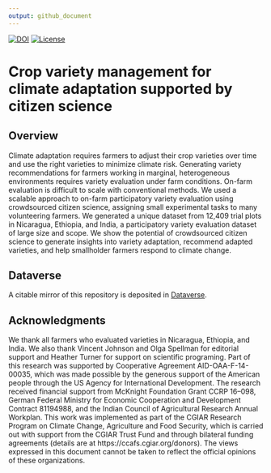 ```yaml
---
output: github_document
---
```


<!-- badges: start -->
[![DOI](https://img.shields.io/badge/DOI-10.1073%2Fpnas.1813720116-blue.svg)](https://doi.org/10.1073/pnas.1813720116)
[![License](https://img.shields.io/badge/License-CC%20BY--NC--ND%204.0-blue.svg)](https://creativecommons.org/licenses/by-nc-nd/4.0/)
<!-- badges: end -->

# Crop variety management for climate adaptation supported by citizen science

## Overview

Climate adaptation requires farmers to adjust their crop varieties over time and use the right varieties to minimize climate risk. Generating variety recommendations for farmers working in marginal, heterogeneous environments requires variety evaluation under farm conditions. On-farm evaluation is difficult to scale with conventional methods. We used a scalable approach to on-farm participatory variety evaluation using crowdsourced citizen science, assigning small experimental tasks to many volunteering farmers. We generated a unique dataset from 12,409 trial plots in Nicaragua, Ethiopia, and India, a participatory variety evaluation dataset of large size and scope. We show the potential of crowdsourced citizen science to generate insights into variety adaptation, recommend adapted varieties, and help smallholder farmers respond to climate change.

## Dataverse

A citable mirror of this repository is deposited in [Dataverse](https://doi.org/10.7910/DVN/4ICF6W). 


## Acknowledgments

We thank all farmers who evaluated varieties in Nicaragua, Ethiopia, and India. We also thank Vincent Johnson and Olga Spellman for editorial support and Heather Turner for support on scientific programing. Part of this research was supported by Cooperative Agreement AID-OAA-F-14-00035, which was made possible by the generous support of the American people through the US Agency for International Development. The research received financial support from McKnight Foundation Grant CCRP 16–098, German Federal Ministry for Economic Cooperation and Development Contract 81194988, and the Indian Council of Agricultural Research Annual Workplan. This work was implemented as part of the CGIAR Research Program on Climate Change, Agriculture and Food Security, which is carried out with support from the CGIAR Trust Fund and through bilateral funding agreements (details are at https://ccafs.cgiar.org/donors). The views expressed in this document cannot be taken to reflect the official opinions of these organizations.
